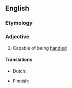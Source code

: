 ==English==

===Etymology===
{{suffix|handle|able}}

===Adjective===
{{en-adj|-}}

# Capable of being [[handle]]d

====Translations====
{{trans-top|capable of being handled}}
* Dutch: {{t-|nl|handelbaar}}
{{trans-mid}}
* Finnish: {{t|fi|käsiteltävä}}
{{trans-bottom}}